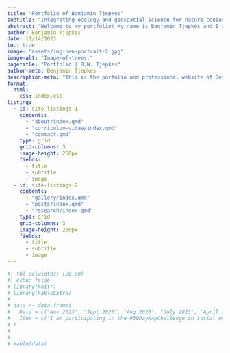 ---
title: "Portfolio of Benjamin Tjepkes"
subtitle: "Integrating ecology and geospatial science for nature conservation."
abstract: "Welcome to my portfolio! My name is Benjamin Tjepkes and I am an experienced wildlife ecologist and studying geographer. This site provides a professional overview of my career experience and a showcase of my technical writings and visualizations."
author: Benjamin Tjepkes
date: 11/14/2023
toc: true
image: "assets/img-ben-portrait-2.jpg"
image-alt: "Image-of-trees."
pagetitle: "Portfolio | B.W. Tjepkes"
author-meta: Benjamin Tjepkes
description-meta: "This is the porfolio and professional website of Benjamin Tjepkes."
format:
  html:
    css: index.css
listing:
  - id: site-listings-1
    contents:
      - "about/index.qmd"
      - "curriculum-vitae/index.qmd"
      - "contact.qmd"
    type: grid
    grid-columns: 3
    image-height: 250px
    fields:
      - title
      - subtitle
      - image
  - id: site-listings-2
    contents:
      - "gallery/index.qmd"
      - "posts/index.qmd"
      - "research/index.qmd"
    type: grid
    grid-columns: 3
    image-height: 250px
    fields:
      - title
      - subtitle
      - image
---

<!-- > I am a graduate student at the University of Missouri studying geographic information systems in the Department of Geography. My work focuses on using a variety of data science and geospatial tools to conduct research in ecology and biogeography. -->

<!-- **Below are some of my recent professional activities and projects.** -->

```{r}
#| tbl-colwidths: [20,80]
#| echo: false
# library(knitr)
# library(kableExtra)
# 
# data <- data.frame(
#   Date = c("Nov 2023", "Sept 2023", "Aug 2023", "July 2023", "April 2023"),
#   Item = c("I am participating in the #30DayMapChallenge on social media. See all my map contributions so far [here](posts/30-day-map-challenge-2023/index.qmd).", "Sept 2023", "Aug 2023", "July 2023", "April 2023")
# )
# 
# 
# kable(data)
```

<!-- |                |                                                                                                                                                                                                                                                                | -->
<!-- |:----------------------:|------------------------------------------------| -->
<!-- |  **Nov 2023**  | I am participating in the #30DayMapChallenge on social media. See all my map contributions so far [here](posts/30-day-map-challenge-2023/index.qmd).                                                                                                           | -->
<!-- | **Sept 2023**  | I recently attended the [2023 Posit Conference](https://posit.co/conference/) and enjoyed learning more about open source data science.                                                                                                                        | -->
<!-- |  **Aug 2023**  | I have started graduate school at the University of Missouri [Department of Geography](https://geography.missouri.edu). Updates on my thesis work coming soon!                                                                                                 | -->
<!-- | **July 2023**  | One of my maps, *Stamped in History: 50 Years of Imperiled Species Conservation*, was [awarded second place](https://www.gisci.org/About-Us/Map-Contest/Previous-Contest-Winners) (Professional Category) in the 2023 GIS Certification Institute map contest. | -->
<!-- | **April 2023** | I was fortunate to give a talk about some of my work (integrating geospatial modeling and reproducible reporting for bat conservation) at the 2023 Missouri GIS Conference.                                                                                    | -->

<!-- : {tbl-colwidths="\[20,80\]"} -->

<!-- ## Where To Explore {.h2-index} -->

<!-- This site hosts many of my professional and creative works. Please have a look around at my blog posts, research overviews, and visualization gallery. Feel free to also check out more about me, my full curriculum vitae, and some helpful resources. -->
<!-- ::: {.column-page} -->

::: {#site-listings-1}
:::

::: {#site-listings-2}
:::

<!-- ::: -->